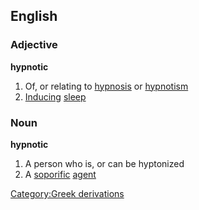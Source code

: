 ==English==
===Adjective===
'''hypnotic'''
#Of, or relating to [[hypnosis]] or [[hypnotism]]
#[[Inducing]] [[sleep]]
===Noun===
'''hypnotic'''
#A person who is, or can be hyptonized
#A [[soporific]] [[agent]]
[[Category:Greek derivations]]